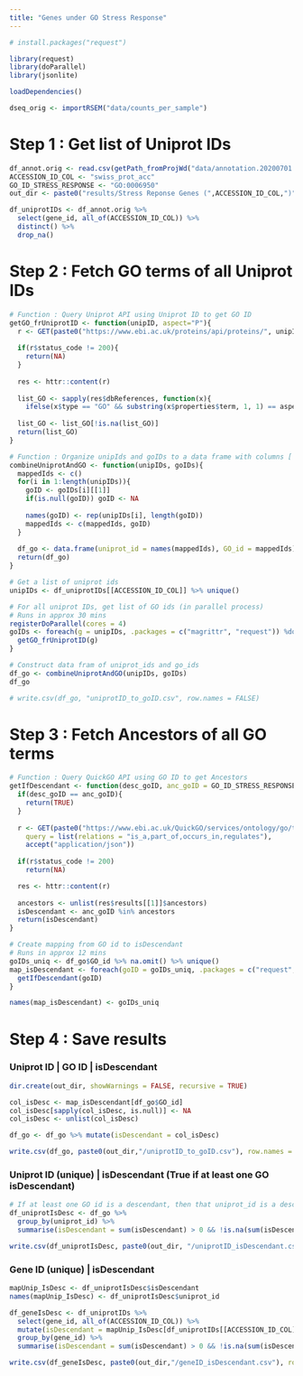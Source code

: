 ```yaml
---
title: "Genes under GO Stress Response"
---
```

```r
# install.packages("request")
```

```r
library(request)
library(doParallel)
library(jsonlite)

loadDependencies()

dseq_orig <- importRSEM("data/counts_per_sample")
```

# Step 1 : Get list of Uniprot IDs
```r
df_annot.orig <- read.csv(getPath_fromProjWd("data/annotation.20200701.csv"), stringsAsFactors = FALSE)
ACCESSION_ID_COL <- "swiss_prot_acc"
GO_ID_STRESS_RESPONSE <- "GO:0006950"
out_dir <- paste0("results/Stress Reponse Genes (",ACCESSION_ID_COL,")")

df_uniprotIDs <- df_annot.orig %>% 
  select(gene_id, all_of(ACCESSION_ID_COL)) %>%  
  distinct() %>% 
  drop_na()
```

# Step 2 : Fetch GO terms of all Uniprot IDs
```r
# Function : Query Uniprot API using Uniprot ID to get GO ID
getGO_frUniprotID <- function(unipID, aspect="P"){
  r <- GET(paste0("https://www.ebi.ac.uk/proteins/api/proteins/", unipID), accept("application/json"))
  
  if(r$status_code != 200){
    return(NA)
  }
  
  res <- httr::content(r)
  
  list_GO <- sapply(res$dbReferences, function(x){
    ifelse(x$type == "GO" && substring(x$properties$term, 1, 1) == aspect, x$id, NA)})
  
  list_GO <- list_GO[!is.na(list_GO)] 
  return(list_GO)
}

# Function : Organize unipIds and goIDs to a data frame with columns [ uniprot_id , GO_id ]
combineUniprotAndGO <- function(unipIDs, goIDs){
  mappedIds <- c()
  for(i in 1:length(unipIDs)){
    goID <- goIDs[i][[1]]
    if(is.null(goID)) goID <- NA
    
    names(goID) <- rep(unipIDs[i], length(goID))
    mappedIds <- c(mappedIds, goID)
  }
  
  df_go <- data.frame(uniprot_id = names(mappedIds), GO_id = mappedIds)
  return(df_go)
}
```

```r
# Get a list of uniprot ids
unipIDs <- df_uniprotIDs[[ACCESSION_ID_COL]] %>% unique()

# For all uniprot IDs, get list of GO ids (in parallel process)
# Runs in approx 30 mins
registerDoParallel(cores = 4)
goIDs <- foreach(g = unipIDs, .packages = c("magrittr", "request")) %dopar% {
  getGO_frUniprotID(g)
}

# Construct data fram of uniprot_ids and go_ids
df_go <- combineUniprotAndGO(unipIDs, goIDs)
df_go

# write.csv(df_go, "uniprotID_to_goID.csv", row.names = FALSE)
```

# Step 3 : Fetch Ancestors of all GO terms
```r
# Function : Query QuickGO API using GO ID to get Ancestors
getIfDescendant <- function(desc_goID, anc_goID = GO_ID_STRESS_RESPONSE){ # default ancestor : "Response to Stress"
  if(desc_goID == anc_goID){
    return(TRUE)
  }
  
  r <- GET(paste0("https://www.ebi.ac.uk/QuickGO/services/ontology/go/terms/",desc_goID,"/ancestors"),
    query = list(relations = "is_a,part_of,occurs_in,regulates"),
    accept("application/json"))
  
  if(r$status_code != 200)
    return(NA)

  res <- httr::content(r)
  
  ancestors <- unlist(res$results[[1]]$ancestors)
  isDescendant <- anc_goID %in% ancestors
  return(isDescendant)
}

# Create mapping from GO id to isDescendant
# Runs in approx 12 mins
goIDs_uniq <- df_go$GO_id %>% na.omit() %>% unique()
map_isDescendant <- foreach(goID = goIDs_uniq, .packages = c("request", "jsonlite")) %dopar% {
  getIfDescendant(goID)
} 

names(map_isDescendant) <- goIDs_uniq
```

# Step 4 : Save results
### Uniprot ID | GO ID | isDescendant
```r
dir.create(out_dir, showWarnings = FALSE, recursive = TRUE)

col_isDesc <- map_isDescendant[df_go$GO_id]
col_isDesc[sapply(col_isDesc, is.null)] <- NA
col_isDesc <- unlist(col_isDesc)

df_go <- df_go %>% mutate(isDescendant = col_isDesc)

write.csv(df_go, paste0(out_dir,"/uniprotID_to_goID.csv"), row.names = FALSE)
```

### Uniprot ID (unique) | isDescendant (True if at least one GO isDescendant)
```r
# If at least one GO id is a descendant, then that uniprot_id is a descendant
df_uniprotIsDesc <- df_go %>% 
  group_by(uniprot_id) %>% 
  summarise(isDescendant = sum(isDescendant) > 0 && !is.na(sum(isDescendant)))

write.csv(df_uniprotIsDesc, paste0(out_dir, "/uniprotID_isDescendant.csv"), row.names = FALSE)
```

### Gene ID (unique) | isDescendant
```r
mapUnip_IsDesc <- df_uniprotIsDesc$isDescendant
names(mapUnip_IsDesc) <- df_uniprotIsDesc$uniprot_id

df_geneIsDesc <- df_uniprotIDs %>% 
  select(gene_id, all_of(ACCESSION_ID_COL)) %>%  
  mutate(isDescendant = mapUnip_IsDesc[df_uniprotIDs[[ACCESSION_ID_COL]]]) %>% 
  group_by(gene_id) %>% 
  summarise(isDescendant = sum(isDescendant) > 0 && !is.na(sum(isDescendant)))

write.csv(df_geneIsDesc, paste0(out_dir,"/geneID_isDescendant.csv"), row.names = FALSE)
```


